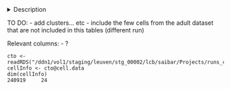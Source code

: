 <details><summary>Description</summary>
## Cell info

#### Columns: 
- ...

</details>


TO DO: 
- add clusters... etc
- include the few cells from the adult dataset that are not included in this tables (different run)


Relevant columns: 
- ?

```
cto <- readRDS("/ddn1/vol1/staging/leuven/stg_00002/lcb/saibar/Projects/runs_cisTopic/20191219_brainDevel_warpLDA/int_230topics/cisTopicObject_4_rAnnot.Rds")
cellInfo <- cto@cell.data
dim(cellInfo)
240919     24
```

